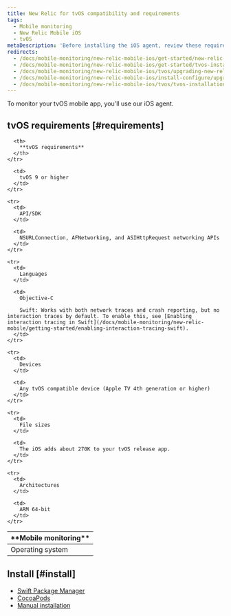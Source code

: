 ```yaml
---
title: New Relic for tvOS compatibility and requirements
tags:
  - Mobile monitoring
  - New Relic Mobile iOS
  - tvOS
metaDescription: 'Before installing the iOS agent, review these requirements.'
redirects:
  - /docs/mobile-monitoring/new-relic-mobile-ios/get-started/new-relic-tvos-compatibility-requirements
  - /docs/mobile-monitoring/new-relic-mobile-ios/get-started/tvos-installation-configuration
  - /docs/mobile-monitoring/new-relic-mobile-ios/tvos/upgrading-new-relic-mobiles-tvos-sdk
  - /docs/mobile-monitoring/new-relic-mobile-ios/install-configure/upgrading-new-relic-mobiles-tvos-sdk
  - /docs/mobile-monitoring/new-relic-mobile-ios/tvos/tvos-installation-configuration
---
```


To monitor your tvOS mobile app, you'll use our iOS agent. 

## tvOS requirements [#requirements]

<table>
  <thead>
    <tr>
      <th width={200}>
        **Mobile monitoring**
      </th>

      <th>
        **tvOS requirements**
      </th>
    </tr>
  </thead>

  <tbody>
    <tr>
      <td>
        Operating system
      </td>

      <td>
        tvOS 9 or higher
      </td>
    </tr>

    <tr>
      <td>
        API/SDK
      </td>

      <td>
        NSURLConnection, AFNetworking, and ASIHttpRequest networking APIs
      </td>
    </tr>

    <tr>
      <td>
        Languages
      </td>

      <td>
        Objective-C

        Swift: Works with both network traces and crash reporting, but no interaction traces by default. To enable this, see [Enabling interaction tracing in Swift](/docs/mobile-monitoring/new-relic-mobile/getting-started/enabling-interaction-tracing-swift).
      </td>
    </tr>

    <tr>
      <td>
        Devices
      </td>

      <td>
        Any tvOS compatible device (Apple TV 4th generation or higher)
      </td>
    </tr>

    <tr>
      <td>
        File sizes
      </td>

      <td>
        The iOS adds about 270K to your tvOS release app.
      </td>
    </tr>

    <tr>
      <td>
        Architectures
      </td>

      <td>
        ARM 64-bit
      </td>
    </tr>
  </tbody>
</table>

## Install [#install]

* [Swift Package Manager](/docs/mobile-monitoring/new-relic-mobile-ios/installation/spm-installation)
* [CocoaPods](/docs/mobile-monitoring/new-relic-mobile-ios/installation/cocoapods-installation)
* [Manual installation](/docs/mobile-monitoring/new-relic-mobile-ios/installation/ios-manual-installation)
